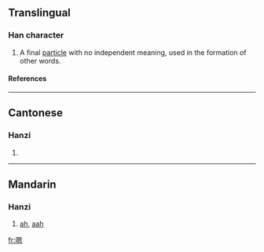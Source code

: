 ==Translingual==
===Han character===
{{Han char|rn=30|rad=口|as=10|sn=13|four=6603<sub>0</sub>|canj=口田大心 (RWKP)}}
# A final [[particle]] with no independent meaning, used in the formation of other words.
====References====
{{Han ref|kx=0204.111|hdz=10668.030|uh=55EF|ud=21999|bh=B6E2|bd=46818}}
----

==Cantonese==
===Hanzi===
{{yue-hanzi|jyut=|y=ng2}}
# {{defn|Cantonese}}
----
==Mandarin==
===Hanzi===
{{cmn-hanzi|pin=[[ēn]] ([[en1]]) [[ng]] ([[ng4]])|wg=<sup>4</sup>}}
#[[ah]], [[aah]]

[[fr:嗯]]